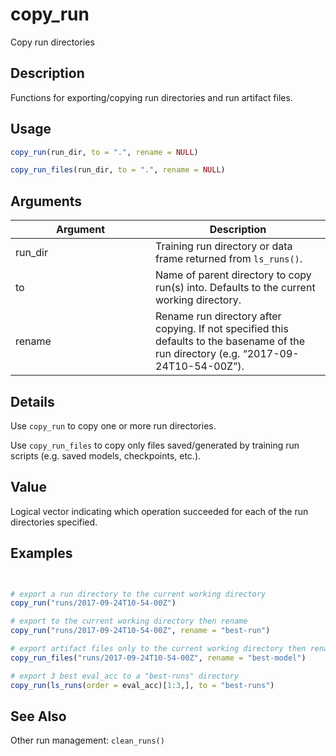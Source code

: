 # copy_run


Copy run directories




## Description

Functions for exporting/copying run directories and run artifact files.





## Usage
```r
copy_run(run_dir, to = ".", rename = NULL)

copy_run_files(run_dir, to = ".", rename = NULL)
```




## Arguments


Argument      |Description
------------- |----------------
run_dir | Training run directory or data frame returned from `ls_runs()`.
to | Name of parent directory to copy run(s) into. Defaults to the current working directory.
rename | Rename run directory after copying. If not specified this defaults to the basename of the run directory (e.g. "2017-09-24T10-54-00Z").




## Details

Use ``copy_run`` to copy one or more run directories.

Use ``copy_run_files`` to copy only files saved/generated by training run
scripts (e.g. saved models, checkpoints, etc.).





## Value

Logical vector indicating which operation succeeded for each of the
run directories specified.





## Examples

```r


# export a run directory to the current working directory
copy_run("runs/2017-09-24T10-54-00Z")

# export to the current working directory then rename
copy_run("runs/2017-09-24T10-54-00Z", rename = "best-run")

# export artifact files only to the current working directory then rename
copy_run_files("runs/2017-09-24T10-54-00Z", rename = "best-model")

# export 3 best eval_acc to a "best-runs" directory
copy_run(ls_runs(order = eval_acc)[1:3,], to = "best-runs")


```





## See Also

Other run management: 
`clean_runs()`



